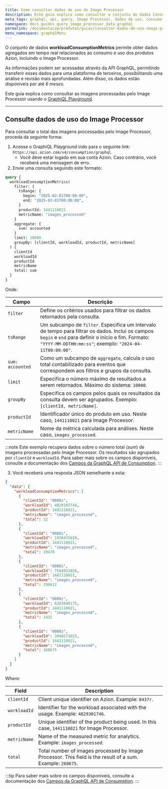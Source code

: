 ```yaml
---
title: Como consultar dados de uso do Image Processor
description: Este guia explica como consultar o conjunto de dados Consumption e verificar as imagens processadas pelo Image Processor usando o GraphiQL Playground.
meta_tags: graphql, api, query, Image Processor, dados de uso, consumo
namespace: docs_guides_query_image_processor_data_graphql
permalink: /documentacao/produtos/guias/consultar-dados-de-uso-image-processor-com-graphql/
menu_namespace: graphqlMenu
---
```


O conjunto de dados **workloadConsumptionMetrics** permite obter dados agregados em tempo real relacionados ao consumo e uso dos produtos Azion, incluindo o Image Processor.

As informações podem ser acessadas através da API GraphQL, permitindo transferir esses dados para uma plataforma de terceiros, possibilitando uma análise e revisão mais aprofundadas. Além disso, os dados estão disponíveis por até *6 meses*.

Este guia explica como consultar as imagens processadas pelo Image Processor usando o [GraphiQL Playground](/pt-br/documentacao/produtos/devtools/playground-graphql/).

---

## Consulte dados de uso do Image Processor

Para consultar o total das imagens processadas pelo Image Processor, proceda da seguinte forma:

1. Acesse o GraphiQL Playground indo para o seguinte link: `https://api.azion.com/v4/consumption/graphql`.
    - Você deve estar logado em sua conta Azion. Caso contrário, você receberá uma mensagem de erro.
2. Envie uma consulta seguindo este formato:

```graphql
query {
  workloadConsumptionMetrics(
    filter: {
      tsRange: { 
        begin: "2025-02-01T00:00:00",
        end: "2025-03-01T00:00:00",
      }
      productId: 1441110021
      metricName: "images_processed"
    }
    aggregate: {
      sum: accounted
    }
    limit: 10000
    groupBy: [clientId, workloadId, productId, metricName]
  ) {
    clientId
    workloadId
    productId
    metricName
    total: sum
  }
}
```

Onde:

| Campo | Descrição |
|----------|----------|
| `filter` | Define os critérios usados para filtrar os dados retornados pela consulta. |
| `tsRange` | Um subcampo de `filter`. Especifica um intervalo de tempo para filtrar os dados. Inclui os campos `begin` e `end` para definir o início e fim. Formato: `"YYYY-MM-DDTHH:mm:ss"`; exemplo: `"2024-04-11T00:00:00"`. |
| `sum: accounted` | Como um subcampo de `aggregate`, calcula o uso total contabilizado para eventos que correspondem aos filtros e grupos da consulta. |
| `limit` | Especifica o número máximo de resultados a serem retornados. Máximo do sistema: `10000`. |
| `groupBy` | Especifica os campos pelos quais os resultados da consulta devem ser agrupados. Exemplo: `[clientId, metricName]`. |
| `productId` | Identificador único do produto em uso. Neste caso, `1441110021` para Image Processor. |
| `metricName` | Nome da métrica calculada para análises. Neste caso, `images_processed`. |

:::note
Este exemplo recupera dados sobre o número total (*sum*) de imagens processadas pelo Image Processor. Os resultados são agrupados por `clientId` e `workloadId`. Para saber mais sobre os campos disponíveis, consulte a documentação dos [Campos da GraphQL API de Consumption](/pt-br/documentacao/devtools/graphql-api/recursos/campos-gql-consumption/).
:::

3. Você receberá uma resposta JSON semelhante a esta:

```json
{
  "data": {
    "workloadConsumptionMetrics": [
      {
        "clientId": "0000z",
        "workloadId": 4829103746,
        "productId": 1441110021,
        "metricName": "images_processed",
        "total": 32
      },
      {
        "clientId": "0000z",
        "workloadId": 1938475620,
        "productId": 1441110021,
        "metricName": "images_processed",
        "total": 19478
      },
      {
        "clientId": "0000z",
        "workloadId": 7584931026,
        "productId": 1441110021,
        "metricName": "images_processed",
        "total": 299612
      },
      {
        "clientId": "0000z",
        "workloadId": 6203849175,
        "productId": 1441110021,
        "metricName": "images_processed",
        "total": 1432
      },
      {
        "clientId": "0000z",
        "workloadId": 3948571023,
        "productId": 1441110021,
        "metricName": "images_processed",
        "total": 268675
      }
    ]
  }
}
```

Where:

| Field | Description |
|----------|----------|
| `clientId` | Client unique identifier on Azion. Example: `8437r`. |
| `workloadId` | Identifier for the workload associated with the usage. Example: `4829301746`. |
| `productId` | Unique identifier of the product being used. In this case, `1441110021` for Image Processor. |
| `metricName` | Name of the measured metric for analytics. Example: `images_processed`.  |
| `total` | Total number of images processed by Image Processor. This field is the result of a sum. Example: `268675`. |

:::tip
Para saber mais sobre os campos disponíveis, consulte a documentação dos [Campos da GraphQL API de Consumption](/pt-br/documentacao/devtools/graphql-api/recursos/campos-gql-consumption/).
:::